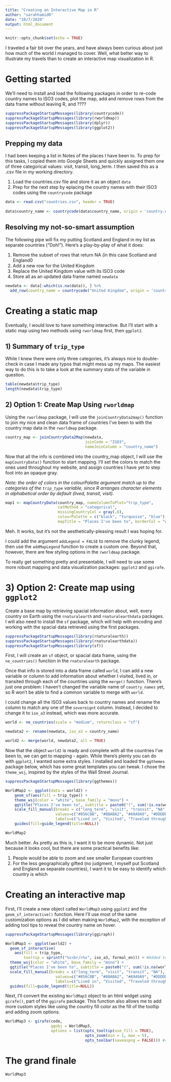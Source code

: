 ```yaml
---
title: "Creating an Interactive Map in R"
author: "sarahhamid0"
date: "10/7/2020"
output: html_document
---
```


```r
knitr::opts_chunk$set(echo = TRUE)
```

I traveled a fair bit over the years, and have always been curious about just how much of the world I managed to cover. Well, what better way to illustrate my travels than to create an interactive map visualization in R. 

# Getting started

We'll need to install and load the following packages in order to re-code country names to ISO3 codes, plot the map, add and remove rows from the data frame without leaving R, and ????

```r
suppressPackageStartupMessages(library(countrycode))
suppressPackageStartupMessages(library(rworldmap))
suppressPackageStartupMessages(library(dplyr))
suppressPackageStartupMessages(library(ggplot2))
```

## Prepping my data

I had been keeping a list in Notes of the places I have been to. To prep for this tasks, I copied them into Google Sheets and quickly assigned them one of three categorical values: visit, transit, long_term. I then saved this as a .csv file in my working directory. 

1. Load the countries.csv file and store it as an object `data`
2. Prep for the next step by eplacing the country names with their ISO3 codes using the `countrycode` package

```r

data <- read.csv("countries.csv", header = TRUE)
  
data$country_name <- countrycode(data$country_name, origin = 'country.name', destination = 'iso3c')

```

## Resolving my not-so-smart assumption 

The following pipe will fix my putting Scotland and England in my list as separate countries ("Doh!"). Here's a play-by-play of what it does:

1. Remove the subset of rows that return NA (in this case Scotland and England0
2. Add a new row for the United Kingdom
3. Replace the United Kingdom value with its ISO3 code
3. Store all as an updated data frame named `newdata`

```r

newdata <- data[-which(is.na(data)), ] %>%
  add_row(country_name = countrycode("United Kingdom", origin = 'country.name', destination = 'iso3c'), trip_type = "visit")

```

# Creating a static map

Eventually, I would love to have something interactive. But I'll start with a static map using two methods using `rworldmap` first, then `ggplot2`.

## 1) Summary of `trip_type`

While I knew there were only three categories, it's always nice to double-check in case I made any typos that might mess up my maps. The easiest way to do this is to take a look at the summary stats of the variable in question.

```r
table(newdata$trip_type)
length(newdata$trip_type)
```

## 2) Option 1: Create Map Using `rworldmap`
 
Using the `rworldmap` package, I will use the `joinCountryData2map()` function to join my nice and clean data frame of countries I've been to with the country map data in the `rworldmap` package.

```r
country_map <- joinCountryData2Map(newdata, 
                                   joinCode = "ISO3",
                                   nameJoinColumn = "country_name")
```

Now that all the info is combined into the country_map object, I will use the `mapCountryData()` function to start mapping. I'll set the colors to match the ones used throughout my website, and assign countries I have yet to step foot into an opaque gray.

*Note: the order of colors in the colourPalette argument match up to the categories of the `trip_type` variable, since R arranges character elements in alphabetical order by default (lived, transit, visit).*

```r
map1 <- mapCountryData(country_map, nameColumnToPlot="trip_type", 
                       catMethod = "categorical", 
                       missingCountryCol = gray(.8),
                       colourPalette = c("black", "turquoise", "blue"), 
                       mapTitle = "Places I've been to", borderCol = "white")

```

Meh. It works, but it's not the aesthetically-pleasing result I was hoping for.

I could add the argument `addLegend = FALSE` to remove the clunky legend, then use the `addMapLegend` function to create a custom one. Beyond that, however, there are few styling options in the `rworldmap` package.

To really get something pretty and presentable, I will need to use some more robust mapping and data visualization packages: `ggplot2` and `ggirafe`.

# 3) Option 2: Create map using `ggplot2`

Create a base map by retrieving spacial information about, well, every country on Earth using the `rnaturalearth` and `rnaturalearthdata` packages. I will also need to install the `sf` package, which will help with encoding and working with the spacial data retrieved using the first packages.

```r
suppressPackageStartupMessages(library(rnaturalearth))
suppressPackageStartupMessages(library(rnaturalearthdata))
suppressPackageStartupMessages(library(sf))
```

First, I will create an `sf` object, or spacial data frame, using the `ne_countries()` function in the `rnaturalearth` package. 

Once that info is stored into a data frame called `world`, I can add a new variable or column to add information about whether I visited, lived in, or transited through each of the countries using the `merge()` function. There's just one problem: I haven't changed the variable name of `country_names` yet, so R won't be able to find a common variable to merge with `world`.

I could change all the ISO3 values back to country names and rename the column to match any one of the `sovereignt` column. Instead, I decided to change it to `iso_a3` instead, which was more accurate.


```r
world <- ne_countries(scale = "medium", returnclass = "sf") 

newdata2 <- rename(newdata, iso_a3 = country_name)

world2 <- merge(world, newdata2, all = TRUE)
```

Now that the object `world2` is ready and complete with all the countries I've been to, we can get to mapping - again. While there's plenty you can do with `ggplot2`, I wanted some extra styles. I installed and loaded the `ggthemes` package below, which has some great templates you can tweak. I chose the `theme_wsj`, inspired by the styles of the Wall Street Journal.

```r
suppressPackageStartupMessages(library(ggthemes))

WorldMap2 <- ggplot(data = world2) +
    geom_sf(aes(fill = trip_type)) +
    theme_wsj(color = "white", base_family = "mono") + 
    ggtitle("Places I've been to", subtitle = paste0("(", sum(!is.na(world2$trip_type)), " countries)")) +
    scale_fill_manual(breaks = c("long_term", "visit", "transit", "NA"), 
                      values=c("#856C8B", "#8BABA2", "#A9A9A9", "#DDDDD"),
                      labels=c("Lived in", "Visited", "Traveled through", "NA")) +
    guides(fill=guide_legend(title=NULL))

WorldMap2

```

Much better. As pretty as this is, I want it to be more dynamic. Not just because it looks cool, but there are some practical benefits like:

1. People would be able to zoom and see smaller European countries
2. For the less geographically gifted (no judgment, I myself put Scotland and England as separate countries), I want it to be easy to identify which country is which

# Creating an interactive map

First, I'll create a new object called `WorldMap3` using `ggplot2` and the `geom_sf_interactive()` function. Here I'll use most of the same customization options as I did when making `WorldMap2`, with the exception of adding tool tips to reveal the country name on hover.

```r
suppressPackageStartupMessages(library(ggiraph))

WorldMap3 <- ggplot(world2) +
  geom_sf_interactive(
    aes(fill = trip_type,
        tooltip = sprintf("%s<br/>%s", iso_a3, formal_en))) + #Added tooltip here
  theme_wsj(color = "white", base_family = "mono") + 
  ggtitle("Places I've been to", subtitle = paste0("(", sum(!is.na(world2$trip_type)), " countries)")) +
  scale_fill_manual(breaks = c("long_term", "visit", "transit", "NA"), 
                      values=c("#856C8B", "#8BABA2", "#A9A9A9", "#DDDDD"),
                      labels=c("Lived in", "Visited", "Traveled through", "Haven't visited yet")) +
  guides(fill=guide_legend(title=NULL))
```

Next, I'll convert the existing `WorldMap3` object to an html widget using `girafe()`, part of the `ggirafe` package. This function also allows me to add more custom styles like using the country fill color as the fill of the tooltip and adding zoom options.

```r
WorldMap3 <- girafe(code, 
                    ggobj = WorldMap3,
                    options = list(opts_tooltip(use_fill = TRUE),
                                   opts_zoom(min = 1, max = 5),
                                   opts_toolbar(saveaspng = FALSE))) #removes default "save as PNG' option on widget
```

# The grand finale

```r
WorldMap3
```



